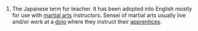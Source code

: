 #The Japanese term for teacher.  It has been adopted into English mostly for use with [[martial arts]] instructors.  Sensei of martial arts usually live and/or work at a [[dojo]] where they instruct their [[apprentices]].